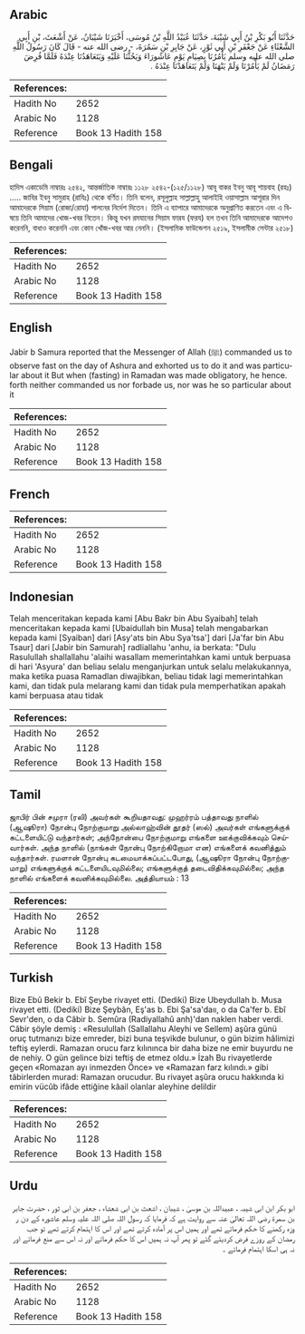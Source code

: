 ## Arabic


<div dir="rtl" lang="ar" style={{fontSize:'larger',backgroundColor:'#f8f9fa',padding:20}}>
حَدَّثَنَا أَبُو بَكْرِ بْنُ أَبِي شَيْبَةَ، حَدَّثَنَا عُبَيْدُ اللَّهِ بْنُ مُوسَى، أَخْبَرَنَا شَيْبَانُ، عَنْ أَشْعَثَ، بْنِ أَبِي الشَّعْثَاءِ عَنْ جَعْفَرِ بْنِ أَبِي ثَوْرٍ، عَنْ جَابِرِ بْنِ سَمُرَةَ، - رضى الله عنه - قَالَ كَانَ رَسُولُ اللَّهِ صلى الله عليه وسلم يَأْمُرُنَا بِصِيَامِ يَوْمِ عَاشُورَاءَ وَيَحُثُّنَا عَلَيْهِ وَيَتَعَاهَدُنَا عِنْدَهُ فَلَمَّا فُرِضَ رَمَضَانُ لَمْ يَأْمُرْنَا وَلَمْ يَنْهَنَا وَلَمْ يَتَعَاهَدْنَا عِنْدَهُ ‏.‏
</div>
<div style={{backgroundColor:'#f8f9fa',padding:20, marginBottom: 10}}><table> <thead> <tr> <th>References:</th> <th></th> </tr> </thead> <tbody><tr><td>Hadith No</td><td>2652</td></tr><tr><td>Arabic No</td><td>1128</td></tr><tr><td>Reference</td><td>Book 13 Hadith 158</td></tr></tbody></table></div>

## Bengali


<div dir="ltr" lang="bn" style={{fontSize:'larger',backgroundColor:'#f8f9fa',padding:20}}>
হাদিস একাডেমি নাম্বারঃ ২৫৪২, আন্তর্জাতিক নাম্বারঃ ১১২৮ ২৫৪২-(১২৫/১১২৮) আবূ বাকর ইবনু আবূ শায়বাহ (রহঃ) ..... জাবির ইবনু সামুরাহ (রাযিঃ) থেকে বর্ণিত। তিনি বলেন, রসূলুল্লাহ সাল্লাল্লাহু আলাইহি ওয়াসাল্লাম আশূরার দিন আমাদেরকে সিয়াম (রোজা/রোযা) পালনের নির্দেশ দিতেন। তিনি এ ব্যাপারে আমাদেরকে অনুপ্রাণিত করতেন এবং এ বিষয়ে তিনি আমাদের খোজ-খবর নিতেন। কিন্তু যখন রমযানের সিয়াম ফারয (ফরয) হল তখন তিনি আমাদেরকে আদেশও করেননি, বাধাও করেননি এবং কোন খোঁজ-খবর আর নেননি। (ইসলামিক ফাউন্ডেশন ২৫১৯, ইসলামীক সেন্টার ২৫১৮)
</div>
<div style={{backgroundColor:'#f8f9fa',padding:20, marginBottom: 10}}><table> <thead> <tr> <th>References:</th> <th></th> </tr> </thead> <tbody><tr><td>Hadith No</td><td>2652</td></tr><tr><td>Arabic No</td><td>1128</td></tr><tr><td>Reference</td><td>Book 13 Hadith 158</td></tr></tbody></table></div>

## English


<div dir="ltr" lang="en" style={{fontSize:'larger',backgroundColor:'#f8f9fa',padding:20}}>
Jabir b Samura reported that the Messenger of Allah (ﷺ) commanded us to observe fast on the day of Ashura and exhorted us to do it and was particular about it But when (fasting) in Ramadan was made obligatory, he hence. forth neither commanded us nor forbade us, nor was he so particular about it
</div>
<div style={{backgroundColor:'#f8f9fa',padding:20, marginBottom: 10}}><table> <thead> <tr> <th>References:</th> <th></th> </tr> </thead> <tbody><tr><td>Hadith No</td><td>2652</td></tr><tr><td>Arabic No</td><td>1128</td></tr><tr><td>Reference</td><td>Book 13 Hadith 158</td></tr></tbody></table></div>

## French


<div dir="ltr" lang="fr" style={{fontSize:'larger',backgroundColor:'#f8f9fa',padding:20}}>

</div>
<div style={{backgroundColor:'#f8f9fa',padding:20, marginBottom: 10}}><table> <thead> <tr> <th>References:</th> <th></th> </tr> </thead> <tbody><tr><td>Hadith No</td><td>2652</td></tr><tr><td>Arabic No</td><td>1128</td></tr><tr><td>Reference</td><td>Book 13 Hadith 158</td></tr></tbody></table></div>

## Indonesian


<div dir="ltr" lang="id" style={{fontSize:'larger',backgroundColor:'#f8f9fa',padding:20}}>
Telah menceritakan kepada kami [Abu Bakr bin Abu Syaibah] telah menceritakan kepada kami [Ubaidullah bin Musa] telah mengabarkan kepada kami [Syaiban] dari [Asy'ats bin Abu Sya'tsa'] dari [Ja'far bin Abu Tsaur] dari [Jabir bin Samurah] radliallahu 'anhu, ia berkata: "Dulu Rasulullah shallallahu 'alaihi wasallam memerintahkan kami untuk berpuasa di hari 'Asyura' dan beliau selalu menganjurkan untuk selalu melakukannya, maka ketika puasa Ramadlan diwajibkan, beliau tidak lagi memerintahkan kami, dan tidak pula melarang kami dan tidak pula memperhatikan apakah kami berpuasa atau tidak
</div>
<div style={{backgroundColor:'#f8f9fa',padding:20, marginBottom: 10}}><table> <thead> <tr> <th>References:</th> <th></th> </tr> </thead> <tbody><tr><td>Hadith No</td><td>2652</td></tr><tr><td>Arabic No</td><td>1128</td></tr><tr><td>Reference</td><td>Book 13 Hadith 158</td></tr></tbody></table></div>

## Tamil


<div dir="ltr" lang="ta" style={{fontSize:'larger',backgroundColor:'#f8f9fa',padding:20}}>
ஜாபிர் பின் சமுரா (ரலி) அவர்கள் கூறியதாவது: முஹர்ரம் பத்தாவது நாளில் (ஆஷூரா) நோன்பு நோற்குமாறு அல்லாஹ்வின் தூதர் (ஸல்) அவர்கள் எங்களுக்குக் கட்டளையிட்டு வந்தார்கள்; அந்நோன்பை நோற்குமாறு எங்களை ஊக்குவிக்கவும் செய்வார்கள். அந்த நாளில் (நாங்கள் நோன்பு நோற்கிறோமா என) எங்களைக் கவனித்தும் வந்தார்கள். ரமளான் நோன்பு கடமையாக்கப்பட்டபோது, (ஆஷூரா நோன்பு நோற்குமாறு) எங்களுக்குக் கட்டளையிடவுமில்லை; எங்களுக்குத் தடைவிதிக்கவுமில்லை; அந்த நாளில் எங்களைக் கவனிக்கவுமில்லை. அத்தியாயம் : 13
</div>
<div style={{backgroundColor:'#f8f9fa',padding:20, marginBottom: 10}}><table> <thead> <tr> <th>References:</th> <th></th> </tr> </thead> <tbody><tr><td>Hadith No</td><td>2652</td></tr><tr><td>Arabic No</td><td>1128</td></tr><tr><td>Reference</td><td>Book 13 Hadith 158</td></tr></tbody></table></div>

## Turkish


<div dir="ltr" lang="tr" style={{fontSize:'larger',backgroundColor:'#f8f9fa',padding:20}}>
Bize Ebû Bekir b. Ebî Şeybe rivayet etti. (Dediki) Bize Ubeydullah b. Musa rivayet etti. (Dediki) Bize Şeybân, Eş'as b. Ebi Şa'sa'daıı, o da Ca'fer b. Ebî Sevr'den, o da Câbir b. Semûra (Radiyallahû anh)'dan naklen haber verdi. Câbir şöyle demiş : «Resulullah (Sallallahu Aleyhi ve Sellem) aşûra günü oruç tutmanızı bize emreder, bizi buna teşvikde bulunur, o gün bizim hâlimizi teftiş eylerdi. Ramazan orucu farz kılınınca bir daha bize ne emir buyurdu ne de nehiy. O gün gelince bizi teftiş de etmez oldu.» İzah Bu rivayetlerde geçen «Romazan ayı inmezden Önce» ve «Ramazan farz kılındı.» gibi tâbirlerden murad: Ramazan orucudur. Bu rivayet aşûra orucu hakkında ki emirin vücûb ifâde ettiğine kâail olanlar aleyhine delildir
</div>
<div style={{backgroundColor:'#f8f9fa',padding:20, marginBottom: 10}}><table> <thead> <tr> <th>References:</th> <th></th> </tr> </thead> <tbody><tr><td>Hadith No</td><td>2652</td></tr><tr><td>Arabic No</td><td>1128</td></tr><tr><td>Reference</td><td>Book 13 Hadith 158</td></tr></tbody></table></div>

## Urdu


<div dir="rtl" lang="ur" style={{fontSize:'larger',backgroundColor:'#f8f9fa',padding:20}}>
ابو بکر ابن ابی شیبہ ، عبیداللہ بن موسیٰ ، شیبان ، اشعث بن ابی شعشاء ، جعفر بن ابی ثور ، حضرت جابر بن سمرۃ رضی اللہ تعالیٰ عنہ سے روایت ہے کہ فرمایا کہ رسول اللہ صلی اللہ علیہ وسلم عاشورہ کے دن ر وزہ رکھنے کا حکم فرماتے تھے اور ہمیں اس پر آمادہ کرتے تھے اور اس کا اہتمام کرتے تھے تو جب رمضان کے روزے فرض کردیئے گئے تو پھر آپ نہ ہمیں اس کا حکم فرماتے اور نہ اس سے منع فرماتے اور نہ ہی اسکا اہتمام فرماتے ۔
</div>
<div style={{backgroundColor:'#f8f9fa',padding:20, marginBottom: 10}}><table> <thead> <tr> <th>References:</th> <th></th> </tr> </thead> <tbody><tr><td>Hadith No</td><td>2652</td></tr><tr><td>Arabic No</td><td>1128</td></tr><tr><td>Reference</td><td>Book 13 Hadith 158</td></tr></tbody></table></div>